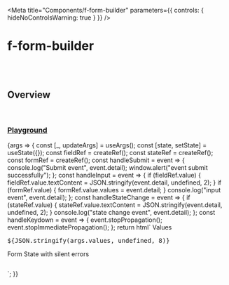 
<Meta
	title="Components/f-form-builder"
	parameters={{
		controls: { hideNoControlsWarning: true }
	}}
/>

# f-form-builder

<br />
<br />

## Overview

<f-divider></f-divider>

<br />

### [Playground](/story/components-f-form-builder--playground)

<Canvas>
	<Story
		name="Playground"
		argTypes={{
			field: {
				control: "object"
			},
			values: { control: "object" },
			variant: {
				control: "select",
				options: ["curved", "round", "block"]
			},
			category: {
				control: "select",
				options: ["fill", "transparent", "outline"]
			},
			size: {
				control: "select",
				options: ["medium", "small"]
			},
			gap: {
				control: "select",
				options: ["large", "medium", "small", "x-small"]
			}
		}}
		args={{
			field,
			values: {
				hiddenField: "IAmHidden",
				selectBox: ["option 1"],
				nestedArray: []
			},
			variant: "curved",
			category: "fill",
			size: "medium",
			gap: "medium"
		}}
	>
		{args => {
			const [_, updateArgs] = useArgs();
			const [state, setState] = useState({});
			const fieldRef = createRef();
			const stateRef = createRef();
			const formRef = createRef();
			const handleSubmit = event => {
				console.log("Submit event", event.detail);
				window.alert("event submit successfully");
			};
			const handleInput = event => {
				if (fieldRef.value) {
					fieldRef.value.textContent = JSON.stringify(event.detail, undefined, 2);
				}
				if (formRef.value) {
					formRef.value.values = event.detail;
				}
				console.log("input event", event.detail);
			};
			const handleStateChange = event => {
				if (stateRef.value) {
					stateRef.value.textContent = JSON.stringify(event.detail, undefined, 2);
				}
				console.log("state change event", event.detail);
			};
			const handleKeydown = event => {
				event.stopPropagation();
				event.stopImmediatePropagation();
			};
			return html` <f-div padding="medium" gap="medium" height="100%" overflow="scroll">
				<f-div>
					<f-form-builder
						${ref(formRef)}
						.field=${args.field}
						.values=${args.values}
						.variant=${args.variant}
						.category=${args.category}
						.size=${args.size}
						.gap=${args.gap}
						.label=${{
							title: "Form label",
							description: "Description about form",
							iconTooltip: "Form more info"
						}}
						@submit=${handleSubmit}
						@input=${handleInput}
						@keydown=${handleKeydown}
						@state-change=${handleStateChange}
					>
						<f-div>
							<f-button label="submit" type="submit"></f-button>
						</f-div>
					</f-form-builder>
				</f-div>
				<f-divider></f-divider>
				<f-div width="400px" height="hug-content" direction="column" gap="small" overflow="scroll">
					<f-text>Values</f-text>
					<pre ${ref(fieldRef)}>${JSON.stringify(args.values, undefined, 8)}</pre>
					<f-divider></f-divider>
					<f-text size="large" weight="bold" state="secondary"
						>Form State with silent errors</f-text
					>
					<pre ${ref(stateRef)}></pre>
				</f-div>
			</f-div>`;
		}}
	</Story>
</Canvas>

<br />

<Properties />
